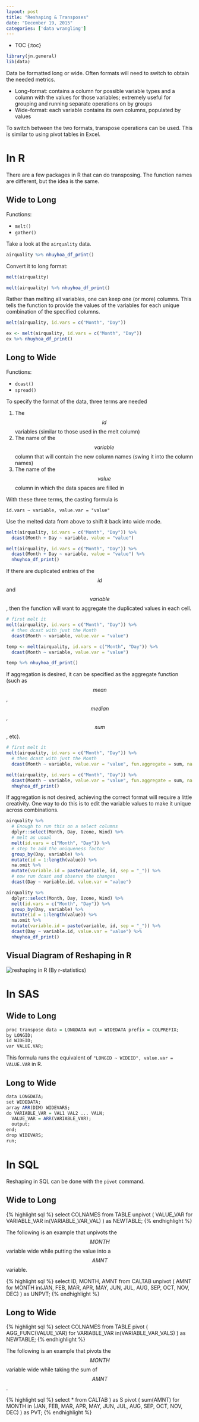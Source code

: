 ```yaml
---
layout: post
title: "Reshaping & Transposes"
date: "December 19, 2015"
categories: ['data wrangling']
---
```


* TOC
{:toc}

```r
library(jn.general)
lib(data)
```


Data be formatted long or wide. Often formats will need to switch to obtain the needed metrics. 

* Long-format: contains a column for possible variable types and a column with the values for those variables; extremely useful for grouping and running separate operations on by groups
* Wide-format: each variable contains its own columns, populated by values

To switch between the two formats, transpose operations can be used. This is similar to using pivot tables in Excel. 

# In R
There are a few packages in R that can do transposing. The function names are different, but the idea is the same. 

## Wide to Long

Functions:

* `melt()`
* `gather()`

Take a look at the `airquality` data. 

<div class = "dftab">
```r
airquality %>% nhuyhoa_df_print()
```
</div><p></p>

Convert it to long format:
```r
melt(airquality)
```

<div class = "dftab">
```r
melt(airquality) %>% nhuyhoa_df_print()
```
</div><p></p>

Rather than melting all variables, one can keep one (or more) columns. This tells the function to provide the values of the variables for each unique combination of the specified columns.

```r
melt(airquality, id.vars = c("Month", "Day"))
```

<div class = "dftab">
```r
ex <- melt(airquality, id.vars = c("Month", "Day"))
ex %>% nhuyhoa_df_print()
```
</div><p></p>

## Long to Wide

Functions:

* `dcast()`
* `spread()`

To specify the format of the data, three terms are needed 

1. The $$id$$ variables (similar to those used in the melt column)
2. The name of the $$variable$$ column that will contain the new column names (swing it into the column names)
3. The name of the $$value$$ column in which the data spaces are filled in

With these three terms, the casting formula is

`id.vars ~ variable, value.var = "value"`

Use the melted data from above to shift it back into wide mode.
```r
melt(airquality, id.vars = c("Month", "Day")) %>% 
  dcast(Month + Day ~ variable, value = "value")
```

<div class = "dftab">
```r
melt(airquality, id.vars = c("Month", "Day")) %>% 
  dcast(Month + Day ~ variable, value = "value") %>% 
  nhuyhoa_df_print()
```
</div><p></p>

If there are duplicated entries of the $$id$$ and $$variable$$, then the function will want to aggregate the duplicated values in each cell. 

```r
# first melt it
melt(airquality, id.vars = c("Month", "Day")) %>% 
  # then dcast with just the Month
  dcast(Month ~ variable, value.var = "value")
```

```r
temp <- melt(airquality, id.vars = c("Month", "Day")) %>% 
  dcast(Month ~ variable, value.var = "value")
```

<div class = "dftab">
```r
temp %>% nhuyhoa_df_print()
```
</div><p></p>

If aggregation is desired, it can be specified as the aggregate function (such as $$mean$$, $$median$$, $$sum$$, etc). 

```r
# first melt it
melt(airquality, id.vars = c("Month", "Day")) %>% 
  # then dcast with just the Month
  dcast(Month ~ variable, value.var = "value", fun.aggregate = sum, na.rm = TRUE)
```

<div class = "dftab">
```r
melt(airquality, id.vars = c("Month", "Day")) %>% 
  dcast(Month ~ variable, value.var = "value", fun.aggregate = sum, na.rm = TRUE) %>% 
  nhuyhoa_df_print()
```
</div><p></p>

If aggregation is not desired, achieving the correct format will require a little creativity. One way to do this is to edit the variable values to make it unique across combinations.

```r
airquality %>% 
  # Enough to run this on a select columns
  dplyr::select(Month, Day, Ozone, Wind) %>% 
  # melt as usual
  melt(id.vars = c("Month", "Day")) %>% 
  # step to add the uniqueness factor
  group_by(Day, variable) %>% 
  mutate(id = 1:length(value)) %>% 
  na.omit %>% 
  mutate(variable.id = paste(variable, id, sep = "_")) %>% 
  # now run dcast and observe the changes
  dcast(Day ~ variable.id, value.var = "value")
```

<div class = "dftab">
```r
airquality %>% 
  dplyr::select(Month, Day, Ozone, Wind) %>% 
  melt(id.vars = c("Month", "Day")) %>% 
  group_by(Day, variable) %>% 
  mutate(id = 1:length(value)) %>% 
  na.omit %>% 
  mutate(variable.id = paste(variable, id, sep = "_")) %>% 
  dcast(Day ~ variable.id, value.var = "value") %>% 
  nhuyhoa_df_print()
```
</div><p></p>

## Visual Diagram of Reshaping in R

![reshaping in R](http://jnguyen92.github.io/nhuyhoa/figure/images/transpose.png)
(By r-statistics)

# In SAS

## Wide to Long

```r
proc transpose data = LONGDATA out = WIDEDATA prefix = COLPREFIX;
by LONGID;
id WIDEID;
var VALUE.VAR;
```

This formula runs the equivalent of `"LONGID ~ WIDEID", value.var = VALUE.VAR` in R.

## Long to Wide

```r
data LONGDATA;
set WIDEDATA;
array ARR(DIM) WIDEVARS;
do VARIABLE_VAR = VAL1 VAL2 ... VALN;
  VALUE_VAR = ARR(VARIABLE_VAR);
  output;
end;
drop WIDEVARS;
run;
```

# In SQL

Reshaping in SQL can be done with the `pivot` command. 

## Wide to Long

{% highlight sql %}
select COLNAMES
from TABLE
unpivot (
  VALUE_VAR 
  for VARIABLE_VAR 
  in(VARIABLE_VAR_VAL)
) as NEWTABLE;
{% endhighlight %}

The following is an example that unpivots the $$MONTH$$ variable wide while putting the value into a $$AMNT$$ variable.

{% highlight sql %}
select ID, MONTH, AMNT
from CALTAB
unpivot ( 
  AMNT 
  for MONTH 
  in(JAN, FEB, MAR, APR, MAY, JUN, JUL, AUG, SEP, OCT, NOV, DEC)
) as UNPVT;
{% endhighlight %}

## Long to Wide

{% highlight sql %}
select COLNAMES
from TABLE
pivot ( 
  AGG_FUNC(VALUE_VAR) 
  for VARIABLE_VAR 
  in(VARIABLE_VAR_VALS)
) as NEWTABLE;
{% endhighlight %}

The following is an example that pivots the $$MONTH$$ variable wide while taking the sum of $$AMNT$$.

{% highlight sql %}
select *
from CALTAB
) as S
pivot (
  sum(AMNT)
  for MONTH 
  in (JAN, FEB, MAR, APR, MAY, JUN, JUL, AUG, SEP, OCT, NOV, DEC)
) as PVT;
{% endhighlight %}

